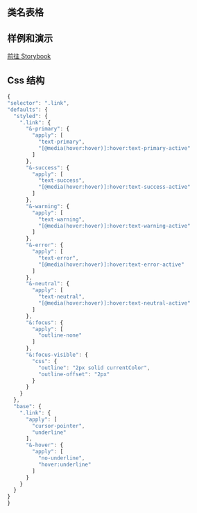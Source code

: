
## 类名表格

<CssTable name="link" />

## 样例和演示

[前往 Storybook](https://story.ui.icebreaker.top/?path=/docs/navigation-link--docs)

## Css 结构

```js
{
"selector": ".link",
"defaults": {
  "styled": {
    ".link": {
      "&-primary": {
        "apply": [
          "text-primary",
          "[@media(hover:hover)]:hover:text-primary-active"
        ]
      },
      "&-success": {
        "apply": [
          "text-success",
          "[@media(hover:hover)]:hover:text-success-active"
        ]
      },
      "&-warning": {
        "apply": [
          "text-warning",
          "[@media(hover:hover)]:hover:text-warning-active"
        ]
      },
      "&-error": {
        "apply": [
          "text-error",
          "[@media(hover:hover)]:hover:text-error-active"
        ]
      },
      "&-neutral": {
        "apply": [
          "text-neutral",
          "[@media(hover:hover)]:hover:text-neutral-active"
        ]
      },
      "&:focus": {
        "apply": [
          "outline-none"
        ]
      },
      "&:focus-visible": {
        "css": {
          "outline": "2px solid currentColor",
          "outline-offset": "2px"
        }
      }
    }
  },
  "base": {
    ".link": {
      "apply": [
        "cursor-pointer",
        "underline"
      ],
      "&-hover": {
        "apply": [
          "no-underline",
          "hover:underline"
        ]
      }
    }
  }
}
}
```